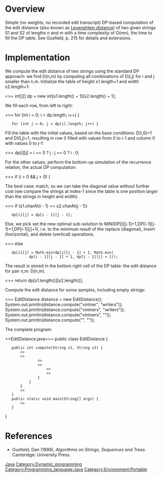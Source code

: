 =Overview=

Simple (no weights, no recorded edit transcript) DP-based computation of the edit distance (also known as [http://en.wikipedia.org/wiki/Levenshtein_distance Levenshtein distance]) of two given strings S1 and S2 of lengths n and m with a time complexity of O(nm), the time to fill the DP table. See Gusfield, p. 215 for details and extensions. 

=Implementation=

We compute the edit distance of two strings using the standard DP approach: we find D(n,m) by computing all combinations of D(i,j) for i and j smaller than n,m. Initialize the table of height s1.length+1 and width s2.length+1:

<codeblock language=java>
<<init>>=
int[][] dp = new int[s1.length() + 1][s2.length() + 1];
</codeblock>

We fill each row, from left to right:

<codeblock language=java>
<<nested_loop>>=
for (int i = 0; i < dp.length; i++) {
	for (int j = 0; j < dp[i].length; j++) {
</codeblock>

Fill the table with the initial values, based on the base conditions: D(i,0)=1 and D(0,j)=1, resulting in row 0 filled with values from 0 to i-1 and column 0 with values 0 to j-1:

<codeblock language=java>
<<base_conditions>>=
dp[i][j] = i == 0 ? j : j == 0 ? i : 0;
</codeblock>

For the other values, perform the bottom-up simulation of the recurrence relation, the actual DP computation:

<codeblock language=java>
<<recurrence>>=
if (i > 0 && j > 0) {
</codeblock>

The best case: match, so we can take the diagonal value without further cost (we compare the strings at index-1 since the table is one position larger than the strings in height and width).

<codeblock language=java>
<<match>>=
if (s1.charAt(i - 1) == s2.charAt(j - 1))
	dp[i][j] = dp[i - 1][j - 1];
</codeblock>

Else, we pick set the new optimal sub-solution to MIN(DP[i][j-1]+1,DP[i-1][j-1]+1,DP[i-1][j]+1), i.e. to the minimum result of the replace (diagonal), insert (horizontal), and delete (vertical) operations.

<codeblock language=java>
<<mismatch>>=
else
	dp[i][j] = Math.min(dp[i][j - 1] + 1, Math.min(
			dp[i - 1][j - 1] + 1, dp[i - 1][j] + 1));
</codeblock>

The result is stored in the bottom right cell of the DP table: the edit distance for pair n,m: D(n,m).

<codeblock language=java>
<<result>>=
return dp[s1.length()][s2.length()];
</codeblock>

Compute the edit distance for some samples, including empty strings:

<codeblock language=java>
<<usage>>=
EditDistance distance = new EditDistance();
System.out.println(distance.compute("vintner", "writers"));
System.out.println(distance.compute("vintners", "writers"));
System.out.println(distance.compute("vintners", ""));
System.out.println(distance.compute("", ""));
</codeblock>

The complete program:

<codeblock language=java>
<<EditDistance.java>>=
public class EditDistance {
	public int compute(String s1, String s2) {
		<<init>>
		<<nested_loop>>
				<<base_conditions>>
				<<recurrence>>
					<<match>>
					<<mismatch>>
				}
			}
		}
		<<result>>
	}
	public static void main(String[] args) {
		<<usage>>
	}
}
</codeblock>

=References=

* Gusfield, Dan (1999), ''Algorithms on Strings, Sequences and Trees''. Cambridge: University Press.

[[Category:Levenshtein distance|Java]]
[[Category:Dynamic_programming]]
[[Category:Programming_language:Java]]
[[Category:Environment:Portable]]

